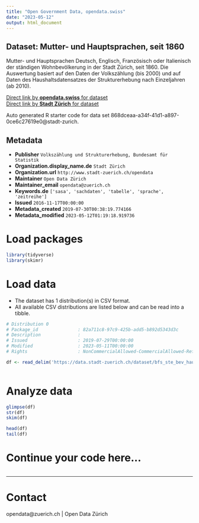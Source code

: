 ```yaml
---
title: "Open Government Data, opendata.swiss"
date: "2023-05-12"
output: html_document
---
```


## Dataset: Mutter- und Hauptsprachen, seit 1860

Mutter- und Hauptsprachen Deutsch, Englisch, Französisch oder Italienisch der ständigen Wohnbevölkerung in der Stadt Zürich, seit 1860.
Die Auswertung basiert auf den Daten der Volkszählung (bis 2000) und auf Daten des Haushaltsdatensatzes der Strukturerhebung nach Einzeljahren (ab 2010).

[Direct link by **opendata.swiss** for dataset](https://opendata.swiss/de/dataset/mutter-und-hauptsprachen-seit-18603)<br>
[Direct link by **Stadt Zürich** for dataset](https://data.stadt-zuerich.ch/dataset/bfs_ste_bev_hauptsprachen_seit1860_od3032)

Auto generated R starter code for data set 868dceaa-a34f-41d1-a897-0ce6c27619e0@stadt-zurich.

## Metadata

- **Publisher** `Volkszählung und Strukturerhebung, Bundesamt für Statistik`
- **Organization.display_name.de** `Stadt Zürich`
- **Organization.url** `http://www.stadt-zuerich.ch/opendata`
- **Maintainer** `Open Data Zürich`
- **Maintainer_email** `opendata@zuerich.ch`
- **Keywords.de** `['sasa', 'sachdaten', 'tabelle', 'sprache', 'zeitreihe']`
- **Issued** `2016-11-17T00:00:00`
- **Metadata_created** `2019-07-30T00:38:19.774166`
- **Metadata_modified** `2023-05-12T01:19:18.919736`


# Load packages

```r

library(tidyverse)
library(skimr)

```

# Load data

-   The dataset has 1 distribution(s) in CSV format.
-   All available CSV distributions are listed below and can be read into a tibble.

```r

# Distribution 0
# Package_id               : 82a711c8-97c9-425b-add5-b892d5343d3c
# Description              : 
# Issued                   : 2019-07-29T00:00:00
# Modified                 : 2023-05-11T00:00:00
# Rights                   : NonCommercialAllowed-CommercialAllowed-ReferenceNotRequired

df <- read_delim('https://data.stadt-zuerich.ch/dataset/bfs_ste_bev_hauptsprachen_seit1860_od3032/download/BEV303OD3032.csv')



```

# Analyze data

```r

glimpse(df)
str(df)
skim(df)

head(df)
tail(df)

```

# Continue your code here...

```r

```

------------------------------------------------------------------------

# Contact

opendata@zuerich.ch | Open Data Zürich
